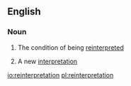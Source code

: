 {{also|réinterprétation}}
==English==

===Noun===
{{en-noun|~}}

# {{lb|en|uncountable}} The condition of being [[reinterpret]]ed
# {{lb|en|countable}} A new [[interpretation]]

[[io:reinterpretation]]
[[pl:reinterpretation]]